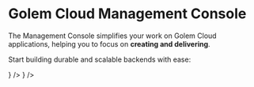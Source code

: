 
# Golem Cloud Management Console

The Management Console simplifies your work on Golem Cloud applications, helping you to focus on **creating and delivering**.

Start building durable and scalable backends with ease:

<Cards num={2}>
  <Card
    title="Sign Up"
    href="https://console.golem.cloud/auth/signup"
    target="_blank"
    arrow
    icon={<UserPlusIcon className="mr-4" />}
  />
  <Card
    title="Login"
    href="https://console.golem.cloud/auth/signin"
    target="_blank"
    arrow
    icon={<LogInIcon className="mr-4" />}
  />
</Cards>
